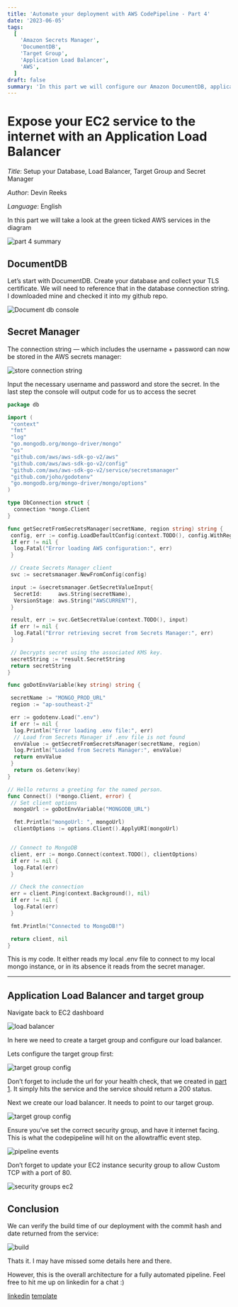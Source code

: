 ```yaml
---
title: 'Automate your deployment with AWS CodePipeline - Part 4'
date: '2023-06-05'
tags:
  [
    'Amazon Secrets Manager',
    'DocumentDB',
    'Target Group',
    'Application Load Balancer',
    'AWS',
  ]
draft: false
summary: 'In this part we will configure our Amazon DocumentDB, application load balancer, target group and secret manager'
---
```


# Expose your EC2 service to the internet with an Application Load Balancer

_Title_: Setup your Database, Load Balancer, Target Group and Secret Manager

_Author_: Devin Reeks

_Language_: English

In this part we will take a look at the green ticked AWS services in the diagram

![part 4 summary](https://dev-blog-v86e.vercel.app/static/images/part-4-summary.png)

## DocumentDB

Let’s start with DocumentDB. Create your database and collect your TLS certificate. We will need to reference that in the database connection string. I downloaded mine and checked it into my github repo.

![Document db console](https://dev-blog-v86e.vercel.app/static/images/documentdb-setup.png)

## Secret Manager

The connection string — which includes the username + password can now be stored in the AWS secrets manager:

![store connection string](https://dev-blog-v86e.vercel.app/static/images/secret-manager.png)

Input the necessary username and password and store the secret. In the last step the console will output code for us to access the secret

```go
package db

import (
 "context"
 "fmt"
 "log"
 "go.mongodb.org/mongo-driver/mongo"
 "os"
 "github.com/aws/aws-sdk-go-v2/aws"
 "github.com/aws/aws-sdk-go-v2/config"
 "github.com/aws/aws-sdk-go-v2/service/secretsmanager"
 "github.com/joho/godotenv"
 "go.mongodb.org/mongo-driver/mongo/options"
)

type DbConnection struct {
  connection *mongo.Client
}

func getSecretFromSecretsManager(secretName, region string) string {
 config, err := config.LoadDefaultConfig(context.TODO(), config.WithRegion(region))
 if err != nil {
  log.Fatal("Error loading AWS configuration:", err)
 }

 // Create Secrets Manager client
 svc := secretsmanager.NewFromConfig(config)

 input := &secretsmanager.GetSecretValueInput{
  SecretId:     aws.String(secretName),
  VersionStage: aws.String("AWSCURRENT"),
 }

 result, err := svc.GetSecretValue(context.TODO(), input)
 if err != nil {
  log.Fatal("Error retrieving secret from Secrets Manager:", err)
 }

 // Decrypts secret using the associated KMS key.
 secretString := *result.SecretString
 return secretString
}

func goDotEnvVariable(key string) string {

 secretName := "MONGO_PROD_URL"
 region := "ap-southeast-2"

 err := godotenv.Load(".env")
 if err != nil {
  log.Println("Error loading .env file:", err)
  // Load from Secrets Manager if .env file is not found
  envValue := getSecretFromSecretsManager(secretName, region)
  log.Println("Loaded from Secrets Manager:", envValue)
  return envValue
 }
  return os.Getenv(key)
}

// Hello returns a greeting for the named person.
func Connect() (*mongo.Client, error) {
 // Set client options
  mongoUrl := goDotEnvVariable("MONGODB_URL")

  fmt.Println("mongoUrl: ", mongoUrl)
  clientOptions := options.Client().ApplyURI(mongoUrl)


 // Connect to MongoDB
 client, err := mongo.Connect(context.TODO(), clientOptions)
 if err != nil {
  log.Fatal(err)
 }

 // Check the connection
 err = client.Ping(context.Background(), nil)
 if err != nil {
  log.Fatal(err)
 }

 fmt.Println("Connected to MongoDB!")

 return client, nil
}

```

This is my code. It either reads my local .env file to connect to my local mongo instance, or in its absence it reads from the secret manager.

---

## Application Load Balancer and target group

Navigate back to EC2 dashboard

![load balancer](https://dev-blog-v86e.vercel.app/static/images/load-balancer.png)

In here we need to create a target group and configure our load balancer.

Lets configure the target group first:

![target group config](https://dev-blog-v86e.vercel.app/static/images/health-check.png)

Don’t forget to include the url for your health check, that we created in [part 1]("https://dev-blog-v86e.vercel.app/blog/automate-deploy-part-1"). It simply hits the service and the service should return a 200 status.

Next we create our load balancer. It needs to point to our target group.

![target group config](https://dev-blog-v86e.vercel.app/static/images/target-groups.png)

Ensure you’ve set the correct security group, and have it internet facing. This is what the codepipeline will hit on the allowtraffic event step.

![pipeline events](https://dev-blog-v86e.vercel.app/static/images/pipeline-events.png)

Don’t forget to update your EC2 instance security group to allow Custom TCP with a port of 80.

![security groups ec2](https://dev-blog-v86e.vercel.app/static/images/security-groups-ec2.png)

## Conclusion

We can verify the build time of our deployment with the commit hash and date returned from the service:

![build](https://dev-blog-v86e.vercel.app/static/images/verify.png)

Thats it. I may have missed some details here and there.

However, this is the overall architecture for a fully automated pipeline. Feel free to hit me up on linkedin for a chat :)

[linkedin](https://www.linkedin.com/in/devin-reeks-85aa92b3/) [template](https://github.com/createdform/created-server)
